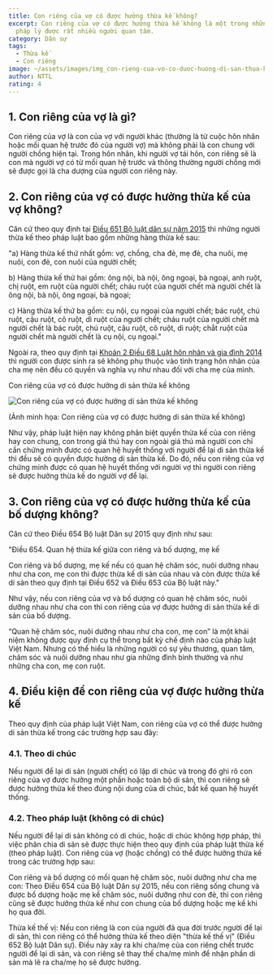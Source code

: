 ```yaml
---
title: Con riêng của vợ có được hưởng thừa kế không?
excerpt: Con riêng của vợ có được hưởng thừa kế không là một trong những vấn đề
  pháp lý được rất nhiều người quan tâm.
category: Dân sự
tags:
  - Thừa kế
  - Con riêng
image: ~/assets/images/img_con-rieng-cua-vo-co-duoc-huong-di-san-thua-ke-khong.jpg
author: NTTL
rating: 4
---
```


## 1. Con riêng của vợ là gì?

Con riêng của vợ là con của vợ với người khác (thường là từ cuộc hôn nhân hoặc mối quan hệ trước đó của người vợ) mà không phải là con chung với người chồng hiện tại. Trong hôn nhân, khi người vợ tái hôn, con riêng sẽ là con mà người vợ có từ mối quan hệ trước và thông thường người chồng mới sẽ được gọi là cha dượng của người con riêng này.

## 2. Con riêng của vợ có được hưởng thừa kế của vợ không?

Căn cứ theo quy định tại [Điều 651 Bộ luật dân sự năm 2015](https://vinhphuclawyers.vn/tin-tuc-phap-luat/van-ban-phap-luat/bo-luat-dan-su-so-91-2015-qh13-ngay-24-11-2015-36026.htm) thì những người thừa kế theo pháp luật bao gồm những hàng thừa kế sau:

"a) Hàng thừa kế thứ nhất gồm: vợ, chồng, cha đẻ, mẹ đẻ, cha nuôi, mẹ nuôi, con đẻ, con nuôi của người chết;

b) Hàng thừa kế thứ hai gồm: ông nội, bà nội, ông ngoại, bà ngoại, anh ruột, chị ruột, em ruột của người chết; cháu ruột của người chết mà người chết là ông nội, bà nội, ông ngoại, bà ngoại;

c) Hàng thừa kế thứ ba gồm: cụ nội, cụ ngoại của người chết; bác ruột, chú ruột, cậu ruột, cô ruột, dì ruột của người chết; cháu ruột của người chết mà người chết là bác ruột, chú ruột, cậu ruột, cô ruột, dì ruột; chắt ruột của người chết mà người chết là cụ nội, cụ ngoại."

Ngoài ra, theo quy định tại [Khoản 2 Điều 68 Luật hôn nhân và gia đình 2014](https://vinhphuclawyers.vn/tin-tuc-phap-luat/van-ban-phap-luat/luat-hon-nhan-gia-dinh-so-52-2014-qh13-36033.htm#:~:text=2.%20Con%20sinh%20ra%20kh%C3%B4ng%20ph%E1%BB%A5%20thu%E1%BB%99c%20v%C3%A0o%20t%C3%ACnh%20tr%E1%BA%A1ng%20h%C3%B4n%20nh%C3%A2n%20c%E1%BB%A7a%20cha%20m%E1%BA%B9%20%C4%91%E1%BB%81u%20c%C3%B3%20quy%E1%BB%81n%20v%C3%A0%20ngh%C4%A9a%20v%E1%BB%A5%20nh%C6%B0%20nhau%20%C4%91%E1%BB%91i%20v%E1%BB%9Bi%20cha%20m%E1%BA%B9%20c%E1%BB%A7a%20m%C3%ACnh%20%C4%91%C6%B0%E1%BB%A3c%20quy%20%C4%91%E1%BB%8Bnh%20t%E1%BA%A1i%20Lu%E1%BA%ADt%20n%C3%A0y%2C%20B%E1%BB%99%20lu%E1%BA%ADt%20d%C3%A2n%20s%E1%BB%B1%20v%C3%A0%20c%C3%A1c%20lu%E1%BA%ADt%20kh%C3%A1c%20c%C3%B3%20li%C3%AAn%20quan.) thì người con được sinh ra sẽ không phụ thuộc vào tình trạng hôn nhân của cha mẹ nên đều có quyền và nghĩa vụ như nhau đối với cha mẹ của mình.

Con riêng của vợ có được hưởng di sản thừa kế không

![Con riêng của vợ có được hưởng di sản thừa kế không](https://yplawfirm.vn/Portals/0/con-rieng-cua-vo-co-duoc-huong-di-san-thua-ke-khong.jpg 'Con riêng của vợ có được hưởng di sản thừa kế không')

(Ảnh minh họa: Con riêng của vợ có được hưởng di sản thừa kế không)

Như vậy, pháp luật hiện nay không phân biệt quyền thừa kế của con riêng hay con chung, con trong giá thú hay con ngoài giá thú mà người con chỉ cần chứng minh được có quan hệ huyết thống với người để lại di sản thừa kế thì đều sẽ có quyền được hưởng di sản thừa kế. Do đó, nếu con riêng của vợ chứng minh được có quan hệ huyết thống với người vợ thì người con riêng sẽ được hưởng thừa kế do người vợ để lại.

## 3. Con riêng của vợ có được hưởng thừa kế của bố dượng không?

Căn cứ theo Điều 654 Bộ luật Dân sự 2015 quy định như sau:

"Điều 654. Quan hệ thừa kế giữa con riêng và bố dượng, mẹ kế

Con riêng và bố dượng, mẹ kế nếu có quan hệ chăm sóc, nuôi dưỡng nhau như cha con, mẹ con thì được thừa kế di sản của nhau và còn được thừa kế di sản theo quy định tại Điều 652 và Điều 653 của Bộ luật này."

Như vậy, nếu con riêng của vợ và bố dượng có quan hệ chăm sóc, nuôi dưỡng nhau như cha con thì con riêng của vợ được hưởng di sản thừa kế di sản của bố dượng.

“Quan hệ chăm sóc, nuôi dưỡng nhau như cha con, mẹ con” là một khái niệm không được quy định cụ thể trong bất kỳ chế định nào của pháp luật Việt Nam. Nhưng có thể hiểu là những người có sự yêu thương, quan tâm, chăm sóc và nuôi dưỡng nhau như gia những đình bình thường và như những cha con, mẹ con ruột.

## 4. Điều kiện để con riêng của vợ được hưởng thừa kế

Theo quy định của pháp luật Việt Nam, con riêng của vợ có thể được hưởng di sản thừa kế trong các trường hợp sau đây:

### 4.1. Theo di chúc

Nếu người để lại di sản (người chết) có lập di chúc và trong đó ghi rõ con riêng của vợ được hưởng một phần hoặc toàn bộ di sản, thì con riêng sẽ được hưởng thừa kế theo đúng nội dung của di chúc, bất kể quan hệ huyết thống.

### 4.2. Theo pháp luật (không có di chúc)

Nếu người để lại di sản không có di chúc, hoặc di chúc không hợp pháp, thì việc phân chia di sản sẽ được thực hiện theo quy định của pháp luật thừa kế (theo pháp luật). Con riêng của vợ (hoặc chồng) có thể được hưởng thừa kế trong các trường hợp sau:

Con riêng và bố dượng có mối quan hệ chăm sóc, nuôi dưỡng như cha mẹ con: Theo Điều 654 của Bộ luật Dân sự 2015, nếu con riêng sống chung và được bố dượng hoặc mẹ kế chăm sóc, nuôi dưỡng như con đẻ, thì con riêng cũng sẽ được hưởng thừa kế như con chung của bố dượng hoặc mẹ kế khi họ qua đời.

Thừa kế thế vị: Nếu con riêng là con của người đã qua đời trước người để lại di sản, thì con riêng có thể hưởng thừa kế theo diện "thừa kế thế vị" (Điều 652 Bộ luật Dân sự). Điều này xảy ra khi cha/mẹ của con riêng chết trước người để lại di sản, và con riêng sẽ thay thế cha/mẹ mình để nhận phần di sản mà lẽ ra cha/mẹ họ sẽ được hưởng.
